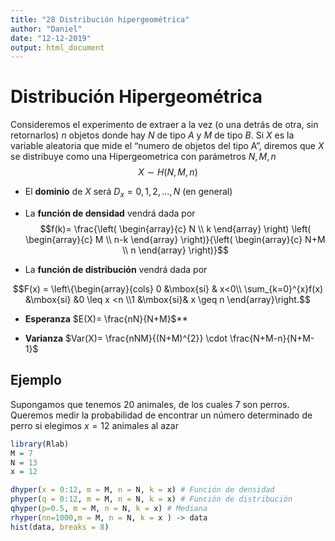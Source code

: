 ```yaml
---
title: "28 Distribución hipergeométrica"
author: "Daniel"
date: "12-12-2019"
output: html_document
---
```


# Distribución Hipergeométrica

Consideremos el experimento de extraer a la vez (o una detrás de otra, sin retornarlos) $n$ objetos donde hay $N$ de tipo $A$ y $M$ de tipo $B$. Si $X$ es la variable aleatoria que mide el "numero de objetos del tipo A", diremos que $X$ se distribuye como una Hipergeometrica con parámetros $N,M,n$
$$X \sim H(N,M,n)$$

* El **dominio** de $X$ será $D_x= {0,1,2,...,N}$ (en general)

* La **función de densidad** vendrá dada por
$$f(k)= \frac{\left( \begin{array}{c} N \\ k \end{array} \right) \left( \begin{array}{c} M \\ n-k \end{array} \right)}{\left( \begin{array}{c} N+M \\ n \end{array} \right)}$$

* La **función de distribución** vendrá dada por

$$F(x) = \left\{\begin{array}{cols} 0 &\mbox{si} & x<0\\ \sum_{k=0}^{x}f(x) &\mbox{si} &0 \leq x <n \\1 &\mbox{si}& x \geq n \end{array}\right.$$

* **Esperanza** $E(X)= \frac{nN}{N+M}$**

* **Varianza** $Var(X)= \frac{nNM}{(N+M)^{2}} \cdot \frac{N+M-n}{N+M-1}$

## Ejemplo

Supongamos que tenemos 20 animales, de los cuales 7 son perros. Queremos medir la probabilidad de encontrar un número determinado de perro si elegimos $x=12$ animales al azar


```r
library(Rlab)
M = 7
N = 13
x = 12

dhyper(x = 0:12, m = M, n = N, k = x) # Función de densidad
phyper(q = 0:12, m = M, n = N, k = x) # Función de distribución
qhyper(p=0.5, m = M, n = N, k = x) # Mediana
rhyper(nn=1000,m = M, n = N, k = x ) -> data
hist(data, breaks = 8)

```




